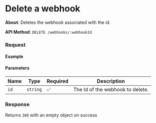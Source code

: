 
# Delete a webhook

**About**: Deletes the webhook associated with the id.

**API Method**: `DELETE /webhooks/:webhookId`

### Request

#### Example
<WebhooksDelete />

#### Parameters

| Name | Type     | Required | Description                        |
|------|----------|----------|------------------------------------|
| `id` | `string` | ✅       | The Id of the webhook to delete. |


### Response

Returns `200` with an empty object on success
